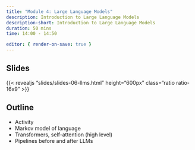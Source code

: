 ```yaml
---
title: "Module 4: Large Language Models"
description: Introduction to Large Language Models 
description-short: Introduction to Large Language Models 
duration: 50 mins
time: 14:00 - 14:50

editor: { render-on-save: true }
---
```


## Slides

{{< revealjs "slides/slides-06-llms.html" height="600px" class="ratio ratio-16x9" >}}


## Outline

- Activity 
- Markov model of language
- Transformers, self-attention (high level)
- Pipelines before and after LLMs
